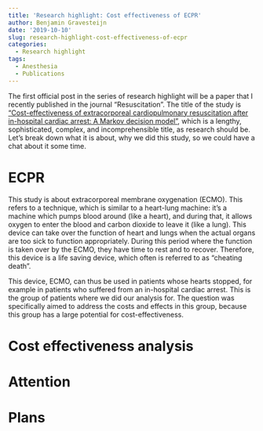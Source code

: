 ```yaml
---
title: 'Research highlight: Cost effectiveness of ECPR'
author: Benjamin Gravesteijn
date: '2019-10-10'
slug: research-highlight-cost-effectiveness-of-ecpr
categories:
  - Research highlight
tags:
  - Anesthesia
  - Publications
---
```


The first official post in the series of research highlight will be a paper that I recently published in the journal "Resuscitation". The title of the study is ["Cost-effectiveness of extracorporeal cardiopulmonary resuscitation after in-hospital cardiac arrest: A Markov decision model"](https://www.sciencedirect.com/science/article/pii/S0300957219305854?via%3Dihub), which is a lengthy, sophisticated, complex, and incomprehensible title, as research should be. Let's break down what it is about, why we did this study, so we could have a chat about it some time.

# ECPR
This study is about extracorporeal membrane oxygenation (ECMO). This refers to a technique, which is similar to a heart-lung machine: it's a machine which pumps blood around (like a heart), and during that, it allows oxygen to enter the blood and carbon dioxide to leave it (like a lung). This device can take over the function of heart and lungs when the actual organs are too sick to function appropriately. During this period where the function is taken over by the ECMO, they have time to rest and to recover. Therefore, this device is a life saving device, which often is referred to as "cheating death".

This device, ECMO, can thus be used in patients whose hearts stopped, for example in patients who suffered from an in-hospital cardiac arrest. This is the group of patients where we did our analysis for. The question was specifically aimed to address the costs and effects in this group, because this group has a large potential for cost-effectiveness.
 
# Cost effectiveness analysis

# Attention

# Plans 